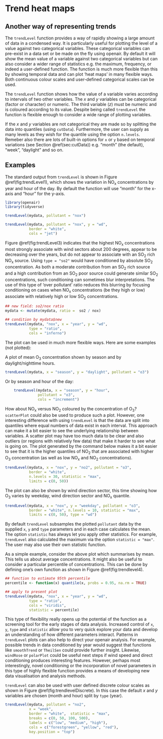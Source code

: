 # Trend heat maps {#sec:trendLevel}

## Another way of representing trends

The `trendLevel` function provides a way of rapidly showing a large
amount of data in a condensed way. It is particularly useful for
plotting the level of a value against two categorical variables. These
categorical variables can pre-exist in a data set or be made on the
fly using [openair]{.pkg}. By default it will show the mean value of a
variable against two categorical variables but can also consider a
wider range of statistics e.g. the maximum, frequency, or indeed a
user-defined function. The function is much more flexible than this by
showing temporal data and can plot 'heat maps' in many flexible
ways. Both continuous colour scales and user-defined categorical
scales can be used.

The `trendLevel` function shows how the value of a variable
varies according to intervals of two other variables. The $x$ and $y$
variables can be categorical (factor or character) or numeric. The
third variable ($z$) must be numeric and is coloured according to its
value. Despite being called `trendLevel` the function is flexible
enough to consider a wide range of plotting variables.

If the $x$ and $y$ variables are not categorical they are made so by
splitting the data into quantiles (using `cutData`). Furthermore, the user can supply as many levels as they wish for the quantile using the option `n.levels`. Remeber also there are lots of built-in options for `x` or `y` based on temporal variations (see Section \@ref(sec:cutData)) e.g. "month" (the default), "week", "daylight" and so on.

## Examples {#sec:TrendLevelEx}

The standard output from `trendLevel` is shown in Figure
\@ref(fig:trendLevel1), which shows the variation in NO~x~
concentrations by year and hour of the day. By default the function will use "month" for the x-axis and "hour" for the y-axis. 

```r
library(openair)
library(tidyverse)

trendLevel(mydata, pollutant = "nox")
```

```r
trendLevel(mydata, pollutant = "nox", y = "wd", 
           border = "white", 
           cols = "jet")
```

Figure \@ref(fig:trendLevel3) indicates that the highest NO~x~
concentrations most strongly associate with wind sectors about 200
degrees, appear to be decreasing over the years, but do not appear to
associate with an SO~2~ rich NO~x~ source. Using `type = "so2"`
would have conditioned by absolute SO~2~ concentration. As both a
moderate contribution from an SO~2~ rich source and a high
contribution from an SO~2~ poor source could generate similar SO~2~
concentrations, such conditioning can sometimes blur
interpretations. The use of this type of 'over pollutant' ratio
reduces this blurring by focusing conditioning on cases when NO~x~
concentrations (be they high or low) associate with relatively high or
low SO~2~ concentrations.

```r
## new field: so2/nox ratio
mydata <- mutate(mydata, ratio =  so2 / nox)

## condition by mydata$new
trendLevel(mydata, "nox", x = "year", y = "wd", 
           type = "ratio",
           cols = "inferno")
```


The plot can be used in much more flexible ways. Here are some
examples (not plotted):

A plot of mean O~3~ concentration shown by season and by
daylight/nighttime hours.

```r
trendLevel(mydata, x = "season", y = "daylight", pollutant = "o3")
```

Or by season and hour of the day:

```r
    trendLevel(mydata, x = "season", y = "hour", 
               pollutant = "o3",
               cols = "increment")
```

How about NO~x~ versus NO~2~ coloured by the concentration of O~3~?
`scatterPlot` could also be used to produce such a plot. However,
one interesting difference with using `trendLevel` is that the data
are split into quantiles where equal numbers of data exist in each
interval. This approach can make it a bit easier to see the underlying
relationship between variables. A scatter plot may have too much data
to be clear and also outliers (or regions with relatively few data)
that make it harder to see what is going on. The plot generated by the
command below makes it a bit easier to see that it is the higher
quantiles of NO~2~ that are associated with higher O~3~
concentration (as well as low NO~x~ and NO~2~ concentrations).

```r
trendLevel(mydata, x = "nox", y = "no2", pollutant = "o3", 
           border = "white",
           n.levels = 30, statistic = "max", 
           limits = c(0, 50))
```

The plot can also be shown by wind direction sector, this time showing
how O~3~ varies by weekday, wind direction sector and NO~x~ quantile.

```r
trendLevel(mydata, x = "nox", y = "weekday", pollutant = "o3",
           border = "white", n.levels = 10, statistic = "max",
           limits = c(0, 50), type = "wd")
```


By default `trendLevel` subsamples the plotted `pollutant` data
by the supplied `x`, `y` and `type` parameters and in each
case calculates the mean. The option `statistic` has always let
you apply other statistics. For example, `trendLevel` also
calculated the maximum via the option `statistic = "max"`. The user
may also use their own statistic function.

As a simple example, consider the above plot which summarises by mean.
This tells us about average concentrations. It might also be useful to
consider a particular percentile of concentrations. This can be done
by defining one's own function as shown in Figure \@ref(fig:trendlevel4).

```r
## function to estimate 95th percentile
percentile <- function(x) quantile(x, probs = 0.95, na.rm = TRUE)

## apply to present plot
trendLevel(mydata, "nox", x = "year", y = "wd", 
           type = "ratio",
           cols = "viridis",
           statistic = percentile)
```

This type of flexibility really opens up the potential of the function
as a screening tool for the early stages of data analysis. Increased
control of `x`, `y`, `type` and `statistic` allow you to
very quick explore your data and develop an understanding of how
different parameters interact. Patterns in `trendLevel` plots can
also help to direct your [openair]{.pkg} analysis. For example, possible trends
in data conditioned by year would suggest that functions like
`smoothTrend` or `TheilSen` could provide further insight.
Likewise, `windRose` or `polarPlot` could be useful next steps
if wind speed and direct conditioning produces interesting features.
However, perhaps most interestingly, novel conditioning or the
incorporation of novel parameters in this type of highly flexible function
provides a means of developing new data visualisation and analysis methods.

`trendLevel` can also be used with user defined discrete colour
scales as shown in Figure \@ref(fig:trendlevelDiscrete). In this case the
default $x$ and $y$ variables are chosen (month and hour) split by
`type` (year).

```r
trendLevel(mydata, pollutant = "no2",
           x = "week",
           border = "white",  statistic = "max",
           breaks = c(0, 50, 100, 500),
           labels = c("low", "medium", "high"),
           cols = c("forestgreen", "yellow", "red"),
           key.position = "top")
```




